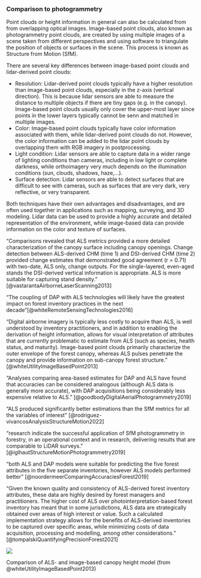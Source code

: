 
### Comparison to photogrammetry

Point clouds or height information in general can also be calculated from from overlapping optical images. Image-based point clouds, also known as photogrammetry point clouds, are created by using multiple images of a scene taken from different perspectives and using software to triangulate the position of objects or surfaces in the scene. This process is known as Structure from Motion (SfM).

There are several key differences between image-based point clouds and lidar-derived point clouds:

- Resolution: Lidar-derived point clouds typically have a higher resolution than image-based point clouds, especially in the z-axis (vertical direction). This is because lidar sensors are able to measure the distance to multiple objects if there are tiny gaps (e.g. in the canopy). Image-based point clouds usually only cover the upper-most layer since points in the lower layers typically cannot be senn and matched in multiple images. 
- Color: Image-based point clouds typically have color information associated with them, while lidar-derived point clouds do not. However, the color information can be added to the lidar point clouds by overlapping them with RGB imagery in postprocessing.
- Light condition: Lidar sensors are able to capture data in a wider range of lighting conditions than cameras, including in low light or complete darkness, while orthoimagery very much depends on the illumination conditions (sun, clouds, shadows, haze,...).
- Surface detection: Lidar sensors are able to detect surfaces that are difficult to see with cameras, such as surfaces that are very dark, very reflective, or very transparent.

Both techniques have their own advantages and disadvantages, and are often used together in applications such as mapping, surveying, and 3D modeling. Lidar data can be used to provide a highly accurate and detailed representation of the environment, while image-based data can provide information on the color and texture of surfaces. 

"Comparisons revealed that ALS metrics provided a more detailed characterization of the canopy surface including canopy openings. 
Change detection between ALS-derived CHM (time 1) and DSI-derived CHM (time 2) provided change estimates that demonstrated good agreement (r = 0.71) with two-date, ALS only, change outputs.
For the single-layered, even-aged stands the DSI-derived vertical information is appropriate.
ALS is more suitable for capturing stand density." [@vastarantaAirborneLaserScanning2013]

"The coupling of DAP with ALS technologies will likely have the greatest impact on forest inventory practices in the next decade"[@whiteRemoteSensingTechnologies2016]

"Digital airborne imagery is typically less costly to acquire than ALS, is well understood by inventory practitioners, and in addition to enabling the derivation of height information, allows for visual interpretation of attributes that are currently problematic to estimate from ALS (such as species, health status, and maturity). 
Image-based point clouds primarily characterize the outer envelope of the forest canopy, whereas ALS pulses penetrate the canopy and provide information on sub-canopy forest structure." [@whiteUtilityImageBasedPoint2013]

"Analyses comparing area-based estimates for DAP and ALS have found that accuracies can be considered analogous (although ALS data is generally more accurate), with DAP acquisitions being considerably less expensive relative to ALS." [@goodbodyDigitalAerialPhotogrammetry2019]

"ALS produced significantly better estimations than the SfM metrics for all the variables of interest" [@rodriguez-vivancosAnalysisStructureMotion2022]

"research indicate the successful application of SfM photogrammetry in forestry, in an operational context and in research, delivering results that are comparable to LiDAR surveys." [@iglhautStructureMotionPhotogrammetry2019]

"both ALS and DAP models were suitable for predicting the five forest attributes in the five separate inventories, however ALS models performed better" [@noordermeerComparingAccuraciesForest2019]

"Given the known quality and consistency of ALS-derived forest inventory attributes, these data are highly desired by forest managers and practitioners. The higher cost of ALS over photointerpretation-based forest inventory has meant that in some jurisdictions, ALS data are strategically obtained over areas of high interest or value. Such a calculated implementation strategy allows for the benefits of ALS-derived inventories to be captured over specific areas, while minimizing costs of data acquisition, processing and modelling, among other considerations." [@tompalskiQuantifyingPrecisionForest2021]

::: {#fig-photogrammetry-comparison}
![](https://pub.mdpi-res.com/forests/forests-04-00518/article_deploy/html/images/forests-04-00518-ag.png?1580953800)

Comparison of ALS- and image-based canopy height model (from @whiteUtilityImageBasedPoint2013)
:::
